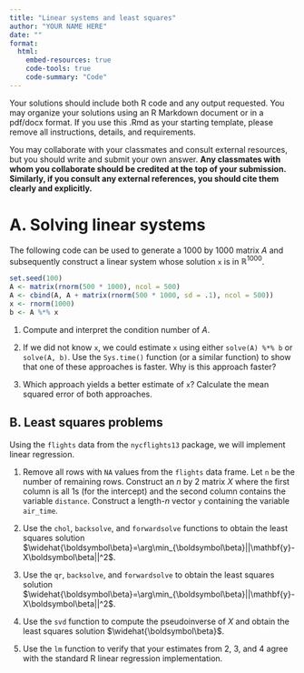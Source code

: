```yaml
---
title: "Linear systems and least squares"
author: "YOUR NAME HERE"
date: ""
format: 
  html:
    embed-resources: true
    code-tools: true
    code-summary: "Code"
---
```

Your solutions should include both R code and any output requested. You may organize your solutions using an R Markdown document or in a pdf/docx format. If you use this .Rmd as your starting template, please remove all instructions, details, and requirements. 

You may collaborate with your classmates and consult external resources, but you should write and submit your own answer. **Any classmates with whom you collaborate should be credited at the top of your submission. Similarly, if you consult any external references, you should cite them clearly and explicitly.**

# A. Solving linear systems

The following code can be used to generate a 1000 by 1000 matrix $A$ and subsequently construct a linear system whose solution `x` is in $\mathbb{R}^{1000}$.

```r
set.seed(100)
A <- matrix(rnorm(500 * 1000), ncol = 500)
A <- cbind(A, A + matrix(rnorm(500 * 1000, sd = .1), ncol = 500))
x <- rnorm(1000)
b <- A %*% x
```

1. Compute and interpret the condition number of $A$. 

2. If we did not know `x`, we could estimate `x` using either `solve(A) %*% b` or `solve(A, b)`. Use the `Sys.time()` function (or a similar function) to show that one of these approaches is faster. Why is this approach faster?

3. Which approach yields a better estimate of `x`? Calculate the mean squared error of both approaches. 

## B. Least squares problems

Using the `flights` data from the `nycflights13` package, we will implement linear regression. 

1. Remove all rows with `NA` values from the `flights` data frame. Let `n` be the number of remaining rows. Construct an $n$ by 2 matrix $X$ where the first column is all 1s (for the intercept) and the second column contains the variable `distance`. Construct a length-$n$ vector `y` containing the variable `air_time`.

2. Use the `chol`, `backsolve`, and `forwardsolve` functions to obtain the least squares solution $\widehat{\boldsymbol\beta}=\arg\min_{\boldsymbol\beta}||\mathbf{y}-X\boldsymbol\beta||^2$.

3. Use the `qr`, `backsolve`, and `forwardsolve` to obtain the least squares solution $\widehat{\boldsymbol\beta}=\arg\min_{\boldsymbol\beta}||\mathbf{y}-X\boldsymbol\beta||^2$.

4. Use the `svd` function to compute the pseudoinverse of $X$ and obtain the least squares solution $\widehat{\boldsymbol\beta}$.

5. Use the `lm` function to verify that your estimates from 2, 3, and 4 agree with the standard R linear regression implementation.